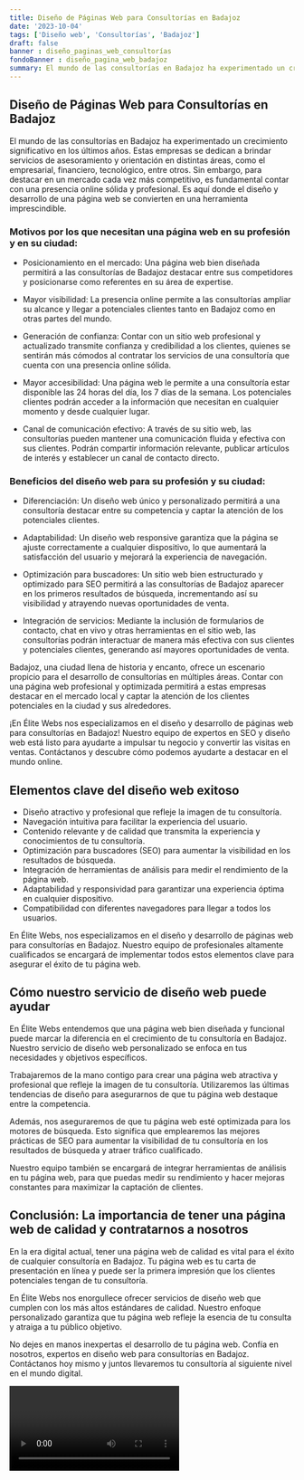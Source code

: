 ```yaml
---
title: Diseño de Páginas Web para Consultorías en Badajoz
date: '2023-10-04'
tags: ['Diseño web', 'Consultorías', 'Badajoz']
draft: false
banner : diseño_paginas_web_consultorías
fondoBanner : diseño_pagina_web_badajoz
summary: El mundo de las consultorías en Badajoz ha experimentado un crecimiento significativo en los últimos años. Estas empresas se dedican a brindar servicios de asesoramiento y orientación en distintas áreas, como el empresarial, financiero, tecnológico, entre otros. Sin embargo, para destacar en un mercado cada vez más competitivo, es fundamental contar con una presencia online sólida y profesional. Es aquí donde el diseño y desarrollo de una página web se convierten en una herramienta imprescindible.
---
```


## Diseño de Páginas Web para Consultorías en Badajoz

El mundo de las consultorías en Badajoz ha experimentado un crecimiento significativo en los últimos años. Estas empresas se dedican a brindar servicios de asesoramiento y orientación en distintas áreas, como el empresarial, financiero, tecnológico, entre otros. Sin embargo, para destacar en un mercado cada vez más competitivo, es fundamental contar con una presencia online sólida y profesional. Es aquí donde el diseño y desarrollo de una página web se convierten en una herramienta imprescindible.

### Motivos por los que necesitan una página web en su profesión y en su ciudad:

- Posicionamiento en el mercado: Una página web bien diseñada permitirá a las consultorías de Badajoz destacar entre sus competidores y posicionarse como referentes en su área de expertise.

- Mayor visibilidad: La presencia online permite a las consultorías ampliar su alcance y llegar a potenciales clientes tanto en Badajoz como en otras partes del mundo.

- Generación de confianza: Contar con un sitio web profesional y actualizado transmite confianza y credibilidad a los clientes, quienes se sentirán más cómodos al contratar los servicios de una consultoría que cuenta con una presencia online sólida.

- Mayor accesibilidad: Una página web le permite a una consultoría estar disponible las 24 horas del día, los 7 días de la semana. Los potenciales clientes podrán acceder a la información que necesitan en cualquier momento y desde cualquier lugar.

- Canal de comunicación efectivo: A través de su sitio web, las consultorías pueden mantener una comunicación fluida y efectiva con sus clientes. Podrán compartir información relevante, publicar artículos de interés y establecer un canal de contacto directo.

### Beneficios del diseño web para su profesión y su ciudad:

- Diferenciación: Un diseño web único y personalizado permitirá a una consultoría destacar entre su competencia y captar la atención de los potenciales clientes.

- Adaptabilidad: Un diseño web responsive garantiza que la página se ajuste correctamente a cualquier dispositivo, lo que aumentará la satisfacción del usuario y mejorará la experiencia de navegación.

- Optimización para buscadores: Un sitio web bien estructurado y optimizado para SEO permitirá a las consultorías de Badajoz aparecer en los primeros resultados de búsqueda, incrementando así su visibilidad y atrayendo nuevas oportunidades de venta.

- Integración de servicios: Mediante la inclusión de formularios de contacto, chat en vivo y otras herramientas en el sitio web, las consultorías podrán interactuar de manera más efectiva con sus clientes y potenciales clientes, generando así mayores oportunidades de venta.

Badajoz, una ciudad llena de historia y encanto, ofrece un escenario propicio para el desarrollo de consultorías en múltiples áreas. Contar con una página web profesional y optimizada permitirá a estas empresas destacar en el mercado local y captar la atención de los clientes potenciales en la ciudad y sus alrededores.

¡En Élite Webs nos especializamos en el diseño y desarrollo de páginas web para consultorías en Badajoz! Nuestro equipo de expertos en SEO y diseño web está listo para ayudarte a impulsar tu negocio y convertir las visitas en ventas. Contáctanos y descubre cómo podemos ayudarte a destacar en el mundo online.

<GifSeo />

<Cta />

## Elementos clave del diseño web exitoso

- Diseño atractivo y profesional que refleje la imagen de tu consultoría.
- Navegación intuitiva para facilitar la experiencia del usuario.
- Contenido relevante y de calidad que transmita la experiencia y conocimientos de tu consultoría.
- Optimización para buscadores (SEO) para aumentar la visibilidad en los resultados de búsqueda.
- Integración de herramientas de análisis para medir el rendimiento de la página web.
- Adaptabilidad y responsividad para garantizar una experiencia óptima en cualquier dispositivo.
- Compatibilidad con diferentes navegadores para llegar a todos los usuarios.

En Élite Webs, nos especializamos en el diseño y desarrollo de páginas web para consultorías en Badajoz. Nuestro equipo de profesionales altamente cualificados se encargará de implementar todos estos elementos clave para asegurar el éxito de tu página web.

## Cómo nuestro servicio de diseño web puede ayudar

En Élite Webs entendemos que una página web bien diseñada y funcional puede marcar la diferencia en el crecimiento de tu consultoría en Badajoz. Nuestro servicio de diseño web personalizado se enfoca en tus necesidades y objetivos específicos.

Trabajaremos de la mano contigo para crear una página web atractiva y profesional que refleje la imagen de tu consultoría. Utilizaremos las últimas tendencias de diseño para asegurarnos de que tu página web destaque entre la competencia.

Además, nos aseguraremos de que tu página web esté optimizada para los motores de búsqueda. Esto significa que emplearemos las mejores prácticas de SEO para aumentar la visibilidad de tu consultoría en los resultados de búsqueda y atraer tráfico cualificado.

Nuestro equipo también se encargará de integrar herramientas de análisis en tu página web, para que puedas medir su rendimiento y hacer mejoras constantes para maximizar la captación de clientes.

## Conclusión: La importancia de tener una página web de calidad y contratarnos a nosotros

En la era digital actual, tener una página web de calidad es vital para el éxito de cualquier consultoría en Badajoz. Tu página web es tu carta de presentación en línea y puede ser la primera impresión que los clientes potenciales tengan de tu consultoría.

En Élite Webs nos enorgullece ofrecer servicios de diseño web que cumplen con los más altos estándares de calidad. Nuestro enfoque personalizado garantiza que tu página web refleje la esencia de tu consulta y atraiga a tu público objetivo.

No dejes en manos inexpertas el desarrollo de tu página web. Confía en nosotros, expertos en diseño web para consultorías en Badajoz. Contáctanos hoy mismo y juntos llevaremos tu consultoría al siguiente nivel en el mundo digital.

<Video />

<CtaBot job='Consultorías' city='Badajoz'/>

<Gmaps query='Badajoz+españa+maps' />